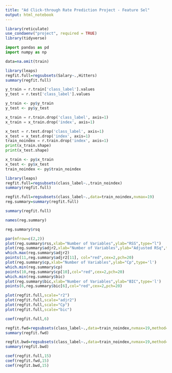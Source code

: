 ```yaml
---
title: "Ad Click-through Rate Prediction Project - Feature Sel"
output: html_notebook
---
```


```r
library(reticulate)
use_condaenv("project", required = TRUE)
library(tidyverse)
```

```python
import pandas as pd
import numpy as np
```


```r
data=na.omit(train)
```


```r
library(leaps)
regfit.full=regsubsets(Salary~.,Hitters)
summary(regfit.full)
```

```python
y_train = r.train['class_label'].values
y_test = r.test['class_label'].values
```

```r
y_train <- py$y_train
y_test <- py$y_test
```


```python
x_train = r.train.drop('class_label', axis=1)
x_train = x_train.drop('index', axis=1)

x_test = r.test.drop('class_label', axis=1)
x_test = x_test.drop('index', axis=1)
train_noindex = r.train.drop('index', axis=1)
print(x_train.shape)
print(x_test.shape)
```


```r
x_train <- py$x_train
x_test <- py$x_test
train_noindex <- py$train_noindex
```


```r
library(leaps)
regfit.full=regsubsets(class_label~.,train_noindex)
summary(regfit.full)
```


```r
regfit.full=regsubsets(class_label~.,data=train_noindex,nvmax=19)
reg.summary=summary(regfit.full)
```
```r
summary(regfit.full)

```


```r
names(reg.summary)

```


```r
reg.summary$rsq

```

```r
par(mfrow=c(2,2))
plot(reg.summary$rss,xlab="Number of Variables",ylab="RSS",type="l")
plot(reg.summary$adjr2,xlab="Number of Variables",ylab="Adjusted RSq",type="l")
which.max(reg.summary$adjr2)
points(11,reg.summary$adjr2[11], col="red",cex=2,pch=20)
plot(reg.summary$cp,xlab="Number of Variables",ylab="Cp",type='l')
which.min(reg.summary$cp)
points(10,reg.summary$cp[10],col="red",cex=2,pch=20)
which.min(reg.summary$bic)
plot(reg.summary$bic,xlab="Number of Variables",ylab="BIC",type='l')
points(6,reg.summary$bic[6],col="red",cex=2,pch=20)
```

```r
plot(regfit.full,scale="r2")
plot(regfit.full,scale="adjr2")
plot(regfit.full,scale="Cp")
plot(regfit.full,scale="bic")
```

```r
coef(regfit.full,6)
```


```r
regfit.fwd=regsubsets(class_label~.,data=train_noindex,nvmax=19,method="forward")
summary(regfit.fwd)

```


```r
regfit.bwd=regsubsets(class_label~.,data=train_noindex,nvmax=19,method="backward")
summary(regfit.bwd)
```


```r
coef(regfit.full,15)
coef(regfit.fwd,15)
coef(regfit.bwd,15)
```

